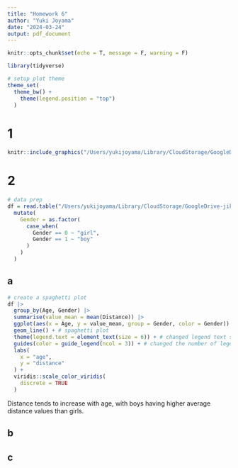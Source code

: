 ```yaml
---
title: "Homework 6"
author: "Yuki Joyama"
date: "2024-03-24"
output: pdf_document
---
```


```r
knitr::opts_chunk$set(echo = T, message = F, warning = F)

library(tidyverse)

# setup plot theme
theme_set(
  theme_bw() +
    theme(legend.position = "top")
  )
```

# 1
```r
knitr::include_graphics("/Users/yukijoyama/Library/CloudStorage/GoogleDrive-jikeyu1995@gmail.com/My Drive/version_control/MS-biostats/Biostatistical Methods 2/Biostatistical Methods 2/p8131_hw6_files/Screenshot 2024-03-24 at 23.17.48.png")
```

# 2
```r
# data prep
df = read.table("/Users/yukijoyama/Library/CloudStorage/GoogleDrive-jikeyu1995@gmail.com/My Drive/version_control/MS-biostats/Biostatistical Methods 2/Biostatistical Methods 2/p8131_hw6_files/HW6-dental.txt", header = TRUE) |> 
  mutate(
    Gender = as.factor(
      case_when(
        Gender == 0 ~ "girl",
        Gender == 1 ~ "boy"
      )
    )
  )
```

## a
```r
# create a spaghetti plot 
df |> 
  group_by(Age, Gender) |> 
  summarise(value_mean = mean(Distance)) |> 
  ggplot(aes(x = Age, y = value_mean, group = Gender, color = Gender)) + 
  geom_line() + # spaghetti plot
  theme(legend.text = element_text(size = 6)) + # changed legend text size
  guides(color = guide_legend(ncol = 3)) + # changed the number of legend columns
  labs(
    x = "age",
    y = "distance"
  ) +
  viridis::scale_color_viridis(
    discrete = TRUE
  )
```

Distance tends to increase with age, with boys having higher average distance values than girls.

## b

## c





